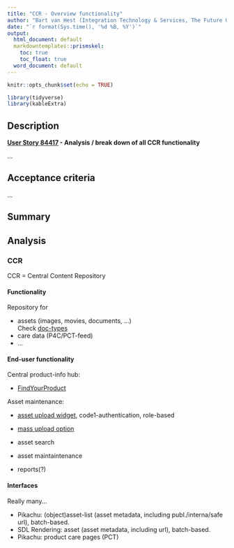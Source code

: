 ```yaml
---
title: "CCR - Overview functionality"
author: "Bart van Hest (Integration Technology & Services, The Future Group)"
date: "`r format(Sys.time(), '%d %B, %Y')`"
output:
  html_document: default
  markdowntemplates::prismskel:
    toc: true
    toc_float: true
  word_document: default
---
```


```r
knitr::opts_chunk$set(echo = TRUE)

library(tidyverse)
library(kableExtra)
```

## Description

**[User Story 84417](https://dev.azure.com/PhilipsAgile/1.0%20DC%20Digital/_workitems/edit/84417) - Analysis / break down of all CCR functionality**

...


## Acceptance criteria

...



## Summary


## Analysis

### CCR

CCR = Central Content Repository

#### Functionality

Repository for 

  - assets (images, movies, documents, ...)  
  Check [doc-types](http://pww.ccr.philips.com/cgi-bin/newmpr/conf_viewer.pl?confFile=doctypes.conf&sort=2)
  - care data (P4C/PCT-feed)
  - ...



#### End-user functionality

Central product-info hub:

  - [FindYourProduct](http://pww.ccr.philips.com/ccrprd/f?p=402:100:1360897010053076)

Asset maintenance:

  - [asset upload widget](http://pww.ccr.philips.com/cgi-bin/newmpr/dcrt.pl), code1-authentication, role-based
  - [mass upload option](http://pww.ccr.philips.com/ccr_batch_upload-new.html)

  - asset search 
  - asset maintaintenance
  - reports(?)

#### Interfaces

Really many...

  - Pikachu: (object)asset-list (asset metadata, including publ./interna/safe url), batch-based.
  - SDL Rendering: asset (asset metadata, including url), batch-based.
  - Pikachu: product care pages (PCT)
  